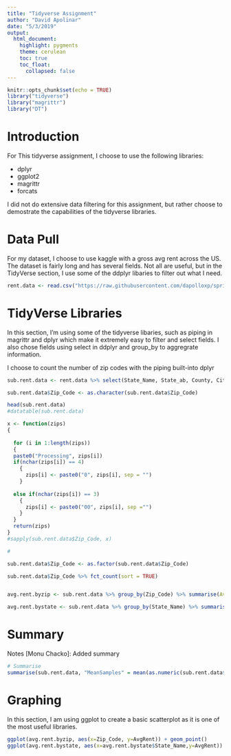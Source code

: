 ```yaml
---
title: "Tidyverse Assignment"
author: "David Apolinar"
date: "5/3/2019"
output:
  html_document:
    highlight: pygments
    theme: cerulean
    toc: true
    toc_float:
      collapsed: false
---
```


```r
knitr::opts_chunk$set(echo = TRUE)
library("tidyverse")
library("magrittr")
library("DT")
```

# Introduction

For This tidyverse assignment, I choose to use the following libraries:

* dplyr
* ggplot2
* magrittr
* forcats

I did not do extensive data filtering for this assignment, but rather choose to demostrate the capabilities of the tidyverse libraries.

# Data Pull

For my dataset, I choose to use kaggle with a gross avg rent across the US. The dataset is fairly long and has several fields. Not all are useful, but in the TidyVerse section, I use some of the ddplyr libaries to filter out what I need.

```r
rent.data <- read.csv("https://raw.githubusercontent.com/dapolloxp/spring2019tidyverse/master/kaggle_gross_rent.csv")
```

# TidyVerse Libraries

In this section, I'm using some of the tidyverse libaries, such as piping in magrittr and dplyr which make it extremely easy to filter and select fields. I also chose fields using  select in ddplyr and group_by to aggregrate information.

I choose to count the number of zip codes with the piping built-into dplyr

```r
sub.rent.data <- rent.data %>% select(State_Name, State_ab, County, City, Place, Type, Primary, Zip_Code, Lat, Lon, Mean, Median, Stdev, Samples)

sub.rent.data$Zip_Code <- as.character(sub.rent.data$Zip_Code) 

head(sub.rent.data)
#datatable(sub.rent.data)

x <- function(zips)
{
  
  for (i in 1:length(zips)) 
  {
  paste0("Processing", zips[i])
  if(nchar(zips[i]) == 4)
    {
      zips[i] <- paste0("0", zips[i], sep = "")
    }
  
  else if(nchar(zips[i]) == 3)
    {
      zips[i] <- paste0("00", zips[i], sep ="")
    }
  }
  return(zips)
}
#sapply(sub.rent.data$Zip_Code, x)

#

sub.rent.data$Zip_Code <- as.factor(sub.rent.data$Zip_Code) 

sub.rent.data$Zip_Code %>% fct_count(sort = TRUE)


avg.rent.byzip <- sub.rent.data %>% group_by(Zip_Code) %>% summarise(AvgRent=mean(Mean))

avg.rent.bystate <- sub.rent.data %>% group_by(State_Name) %>% summarise(AvgRent=mean(Mean))
```

# Summary

Notes [Monu Chacko]: Added summary

```r

# Summarise
summarise(sub.rent.data, "MeanSamples" = mean(as.numeric(sub.rent.data$Samples), na.rm = TRUE), "SDSamples" = sd(as.numeric(sub.rent.data$Samples), na.rm = TRUE))
```


# Graphing

In this section, I am using ggplot to create a basic scatterplot as it is one of the most useful libraries.

```r
ggplot(avg.rent.byzip, aes(x=Zip_Code, y=AvgRent)) + geom_point()
ggplot(avg.rent.bystate, aes(x=avg.rent.bystate$State_Name,y=AvgRent)) + geom_point() + theme(axis.text.x = element_text(angle = 90)) + xlab("State Name") + ylab("Average Rent")
```